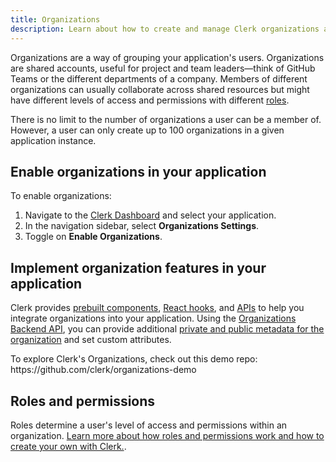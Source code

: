 ```yaml
---
title: Organizations
description: Learn about how to create and manage Clerk organizations and their members.
---
```


Organizations are a way of grouping your application's users. Organizations are shared accounts, useful for project and team leaders—think of GitHub Teams or the different departments of a company. Members of different organizations can usually collaborate across shared resources but might have different levels of access and permissions with different [roles](/docs/organizations/overview#roles).

There is no limit to the number of organizations a user can be a member of. However, a user can only create up to 100 organizations in a given application instance.

## Enable organizations in your application

To enable organizations:
1. Navigate to the [Clerk Dashboard](https://dashboard.clerk.com/last-active?path=organizations-settings) and select your application.
2. In the navigation sidebar, select **Organizations Settings**.
3. Toggle on **Enable Organizations**.

## Implement organization features in your application

Clerk provides [prebuilt components](/docs/components/overview), [React hooks](/docs/references/react/use-organization), and [APIs](/docs/references/javascript/organization/organization) to help you integrate organizations into your application. Using the [Organizations Backend API](https://clerk.com/docs/reference/backend-api/tag/Organizations), you can provide additional [private and public metadata for the organization](/docs/organizations/metadata) and set custom attributes.

<Callout type="info">
  To explore Clerk's Organizations, check out this demo repo:
  https://github.com/clerk/organizations-demo
</Callout>

## Roles and permissions

Roles determine a user's level of access and permissions within an organization. [Learn more about how roles and permissions work and how to create your own with Clerk.](/docs/organizations/roles-permissions).

